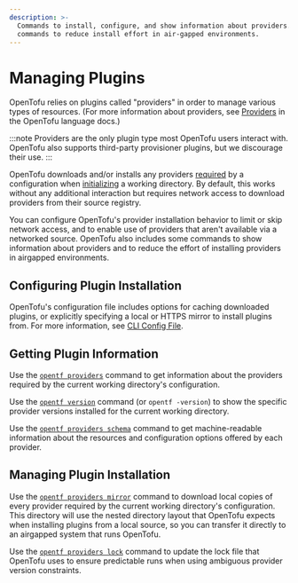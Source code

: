 ```yaml
---
description: >-
  Commands to install, configure, and show information about providers. Also
  commands to reduce install effort in air-gapped environments.
---
```


# Managing Plugins

OpenTofu relies on plugins called "providers" in order to manage various types
of resources. (For more information about providers, see
[Providers](/docs/language/providers) in the OpenTofu
language docs.)

:::note
Providers are the only plugin type most OpenTofu users interact with. OpenTofu also supports third-party provisioner plugins, but
we discourage their use.
:::

OpenTofu downloads and/or installs any providers
[required](/docs/language/providers/requirements) by a configuration
when [initializing](/docs/cli/init) a working directory. By default,
this works without any additional interaction but requires network access to
download providers from their source registry.

You can configure OpenTofu's provider installation behavior to limit or skip
network access, and to enable use of providers that aren't available via a
networked source. OpenTofu also includes some commands to show information
about providers and to reduce the effort of installing providers in airgapped
environments.

## Configuring Plugin Installation

OpenTofu's configuration file includes options for caching downloaded plugins,
or explicitly specifying a local or HTTPS mirror to install plugins from. For
more information, see [CLI Config File](/docs/cli/config/config-file).

## Getting Plugin Information

Use the [`opentf providers`](/docs/cli/commands/providers) command to get information
about the providers required by the current working directory's configuration.

Use the [`opentf version`](/docs/cli/commands/version) command (or
`opentf -version`) to show the specific provider versions installed for the
current working directory.

Use the [`opentf providers schema`](/docs/cli/commands/providers/schema) command to
get machine-readable information about the resources and configuration options
offered by each provider.

## Managing Plugin Installation

Use the [`opentf providers mirror`](/docs/cli/commands/providers/mirror) command to
download local copies of every provider required by the current working
directory's configuration. This directory will use the nested directory layout
that OpenTofu expects when installing plugins from a local source, so you can
transfer it directly to an airgapped system that runs OpenTofu.

Use the [`opentf providers lock`](/docs/cli/commands/providers/lock) command
to update the lock file that OpenTofu uses to ensure predictable runs when
using ambiguous provider version constraints.
